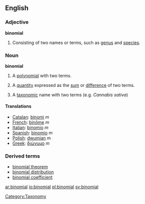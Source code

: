 ==English==

===Adjective===
'''binomial''' 

# Consisting of two names or terms, such as [[genus]] and [[species]].

===Noun===
{{wikipedia}}
'''binomial'''
# {{algebra}} A [[polynomial]] with two terms.
# {{algebra}} A [[quantity]] expressed as the [[sum]] or [[difference]] of two terms.
# {{biology}} A [[taxonomic]] name with two terms (e.g. ''Cannabis sativa'')

====Translations====
*[[Catalan]]: [[binomi]] ''m''
*[[French]]: [[binôme]] ''m''
*[[Italian]]: [[binomio]] ''m''
*[[Spanish]]: [[binomio]] ''m''
*[[Polish]]: [[dwumian]] ''m''
*[[Greek]]: [[διώνυμο]] ''m''

===Derived terms===
*[[binomial theorem]]
*[[binomial distribution]]
*[[binomial coefficient]]

[[Category:Taxonomy]]

[[ar:binomial]]
[[io:binomial]]
[[pl:binomial]]
[[sv:binomial]]